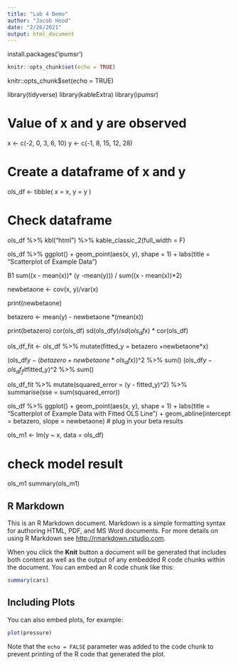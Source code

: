```yaml
---
title: "Lab 4 Demo"
author: "Jacob Hood"
date: "2/26/2021"
output: html_document
---
```

install.packages('ipumsr')
```r
knitr::opts_chunk$set(echo = TRUE)
```
knitr::opts_chunk$set(echo = TRUE)

library(tidyverse)
library(kableExtra) 
library(ipumsr)

# Value of x and y are observed
x <- c(-2, 0, 3, 6, 10) 
y <- c(-1, 8, 15, 12, 28)

# Create a dataframe of x and y
ols_df <- tibble(
  x = x,
  y = y
)

# Check dataframe
ols_df %>% kbl("html") %>% kable_classic_2(full_width = F)

ols_df %>%
  ggplot() +
  geom_point(aes(x, y), shape = 1) +
  labs(title = "Scatterplot of Example Data")

B1
sum((x - mean(x))* (y -mean(y))) / sum((x - mean(x))*2)

newbetaone <- cov(x, y)/var(x)

print(newbetaone)

betazero <- mean(y) - newbetaone *(mean(x))

print(betazero)
cor(ols_df)
sd(ols_df$y)/sd(ols_df$x) * cor(ols_df)

ols_df_fit <- ols_df %>%
  mutate(fitted_y = betazero +newbetaone*x)

(ols_df$y - (betazero + newbetaone*ols_df$x))^2 %>% sum()
(ols_df$y - ols_df_fit$fitted_y)^2 %>% sum()

ols_df_fit %>%
  mutate(squared_error = (y - fitted_y)^2) %>%
  summarise(sse = sum(squared_error))

ols_df %>%
  ggplot() +
 geom_point(aes(x, y), shape = 1) +
  labs(title = "Scatterplot of Example Data with Fitted OLS Line") +
  geom_abline(intercept = betazero, slope = newbetaone) # plug in your beta results

ols_m1 <- lm(y ~ x, data = ols_df)

# check model result
ols_m1
summary(ols_m1)


## R Markdown

This is an R Markdown document. Markdown is a simple formatting syntax for authoring HTML, PDF, and MS Word documents. For more details on using R Markdown see <http://rmarkdown.rstudio.com>.

When you click the **Knit** button a document will be generated that includes both content as well as the output of any embedded R code chunks within the document. You can embed an R code chunk like this:

```r
summary(cars)
```

## Including Plots

You can also embed plots, for example:

```r
plot(pressure)
```

Note that the `echo = FALSE` parameter was added to the code chunk to prevent printing of the R code that generated the plot.
